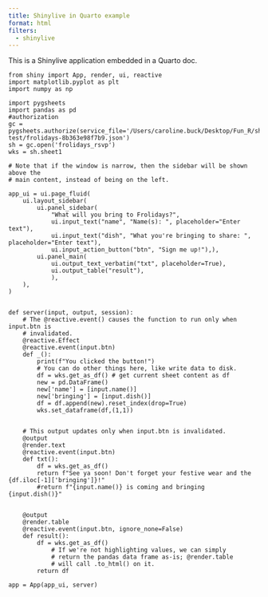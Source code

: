 ```yaml
---
title: Shinylive in Quarto example
format: html
filters:
  - shinylive
---
```


This is a Shinylive application embedded in a Quarto doc.

```shinylive-python

from shiny import App, render, ui, reactive
import matplotlib.pyplot as plt
import numpy as np

import pygsheets
import pandas as pd
#authorization
gc = pygsheets.authorize(service_file='/Users/caroline.buck/Desktop/Fun_R/shinylive-test/frolidays-8b363e98f7b9.json')
sh = gc.open('frolidays_rsvp')
wks = sh.sheet1

# Note that if the window is narrow, then the sidebar will be shown above the
# main content, instead of being on the left.

app_ui = ui.page_fluid(
    ui.layout_sidebar(
        ui.panel_sidebar(
            "What will you bring to Frolidays?",
            ui.input_text("name", "Name(s): ", placeholder="Enter text"),
            ui.input_text("dish", "What you're bringing to share: ", placeholder="Enter text"),
            ui.input_action_button("btn", "Sign me up!"),),
        ui.panel_main(
            ui.output_text_verbatim("txt", placeholder=True),
            ui.output_table("result"),
            ),
    ),
)


def server(input, output, session):
    # The @reactive.event() causes the function to run only when input.btn is
    # invalidated.
    @reactive.Effect
    @reactive.event(input.btn)
    def _():
        print(f"You clicked the button!")
        # You can do other things here, like write data to disk.
        df = wks.get_as_df() # get current sheet content as df
        new = pd.DataFrame()
        new['name'] = [input.name()]
        new['bringing'] = [input.dish()]
        df = df.append(new).reset_index(drop=True)
        wks.set_dataframe(df,(1,1))
        

    # This output updates only when input.btn is invalidated.
    @output
    @render.text
    @reactive.event(input.btn)
    def txt():
        df = wks.get_as_df()
        return f"See ya soon! Don't forget your festive wear and the {df.iloc[-1]['bringing']}!"
        #return f"{input.name()} is coming and bringing {input.dish()}"


    @output
    @render.table
    @reactive.event(input.btn, ignore_none=False)
    def result():
        df = wks.get_as_df()
            # If we're not highlighting values, we can simply
            # return the pandas data frame as-is; @render.table
            # will call .to_html() on it.
        return df
        
app = App(app_ui, server)
```